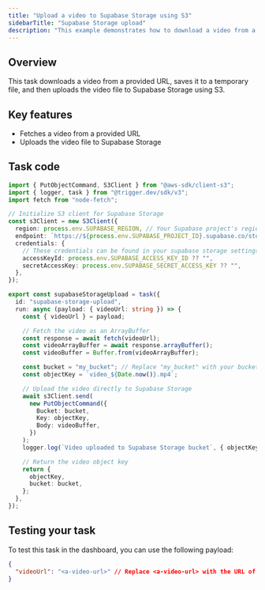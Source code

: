 ```yaml
---
title: "Upload a video to Supabase Storage using S3"
sidebarTitle: "Supabase Storage upload"
description: "This example demonstrates how to download a video from a URL and upload it to Supabase Storage using Trigger.dev."
---
```



## Overview

This task downloads a video from a provided URL, saves it to a temporary file, and then uploads the video file to Supabase Storage using S3.

## Key features

- Fetches a video from a provided URL
- Uploads the video file to Supabase Storage

## Task code

```ts trigger/supabase-storage-upload.ts
import { PutObjectCommand, S3Client } from "@aws-sdk/client-s3";
import { logger, task } from "@trigger.dev/sdk/v3";
import fetch from "node-fetch";

// Initialize S3 client for Supabase Storage
const s3Client = new S3Client({
  region: process.env.SUPABASE_REGION, // Your Supabase project's region e.g. "us-east-1"
  endpoint: `https://${process.env.SUPABASE_PROJECT_ID}.supabase.co/storage/v1/s3`,
  credentials: {
    // These credentials can be found in your supabase storage settings, under 'S3 access keys'
    accessKeyId: process.env.SUPABASE_ACCESS_KEY_ID ?? "",
    secretAccessKey: process.env.SUPABASE_SECRET_ACCESS_KEY ?? "",
  },
});

export const supabaseStorageUpload = task({
  id: "supabase-storage-upload",
  run: async (payload: { videoUrl: string }) => {
    const { videoUrl } = payload;

    // Fetch the video as an ArrayBuffer
    const response = await fetch(videoUrl);
    const videoArrayBuffer = await response.arrayBuffer();
    const videoBuffer = Buffer.from(videoArrayBuffer);

    const bucket = "my_bucket"; // Replace "my_bucket" with your bucket name
    const objectKey = `video_${Date.now()}.mp4`;

    // Upload the video directly to Supabase Storage
    await s3Client.send(
      new PutObjectCommand({
        Bucket: bucket,
        Key: objectKey,
        Body: videoBuffer,
      })
    );
    logger.log(`Video uploaded to Supabase Storage bucket`, { objectKey });

    // Return the video object key
    return {
      objectKey,
      bucket: bucket,
    };
  },
});
```

## Testing your task

To test this task in the dashboard, you can use the following payload:

```json
{
  "videoUrl": "<a-video-url>" // Replace <a-video-url> with the URL of the video you want to upload
}
```

<SupabaseDocsCards />
